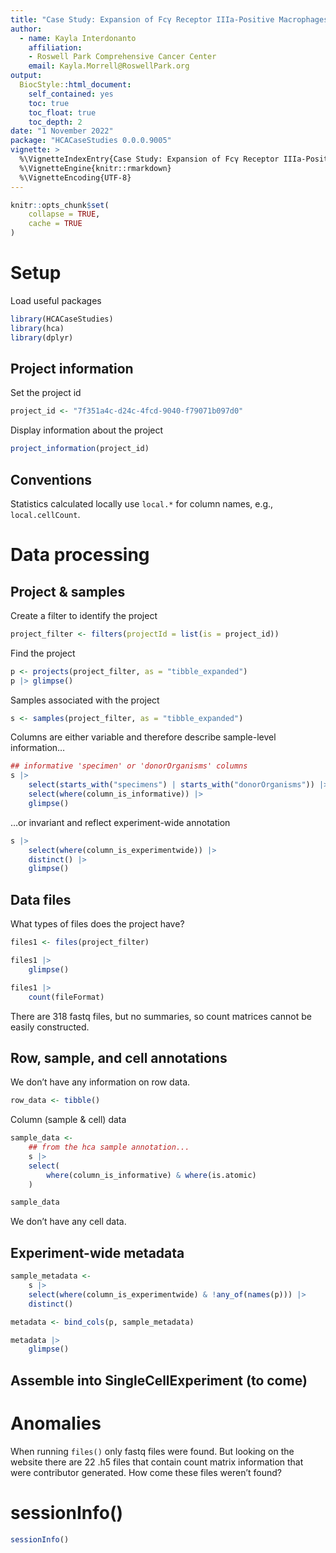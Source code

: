 ```yaml
---
title: "Case Study: Expansion of Fcγ Receptor IIIa-Positive Macrophages, Ficolin 1-Positive Monocyte-Derived Dendritic Cells, and Plasmacytoid Dendritic Cells Associated With Severe Skin Disease in Systemic Sclerosis"
author:
  - name: Kayla Interdonanto
    affiliation:
    - Roswell Park Comprehensive Cancer Center
    email: Kayla.Morrell@RoswellPark.org
output:
  BiocStyle::html_document:
    self_contained: yes
    toc: true
    toc_float: true
    toc_depth: 2
date: "1 November 2022"
package: "HCACaseStudies 0.0.0.9005"
vignette: >
  %\VignetteIndexEntry{Case Study: Expansion of Fcγ Receptor IIIa-Positive Macrophages, Ficolin 1-Positive Monocyte-Derived Dendritic Cells, and Plasmacytoid Dendritic Cells Associated With Severe Skin Disease in Systemic Sclerosis }
  %\VignetteEngine{knitr::rmarkdown}
  %\VignetteEncoding{UTF-8}
---
```


```r
knitr::opts_chunk$set(
    collapse = TRUE,
    cache = TRUE
)
```

# Setup

Load useful packages

```r
library(HCACaseStudies)
library(hca)
library(dplyr)
```

## Project information

Set the project id

```r
project_id <- "7f351a4c-d24c-4fcd-9040-f79071b097d0"
```

Display information about the project

```r
project_information(project_id)
```

## Conventions

Statistics calculated locally use `local.*` for column names, e.g.,
`local.cellCount`.

# Data processing

## Project & samples

Create a filter to identify the project

```r
project_filter <- filters(projectId = list(is = project_id))
```

Find the project

```r
p <- projects(project_filter, as = "tibble_expanded")
p |> glimpse()
```

Samples associated with the project

```r
s <- samples(project_filter, as = "tibble_expanded")
```

Columns are either variable and therefore describe sample-level
information...

```r
## informative 'specimen' or 'donorOrganisms' columns
s |>
    select(starts_with("specimens") | starts_with("donorOrganisms")) |>
    select(where(column_is_informative)) |>
    glimpse()
```

...or invariant and reflect experiment-wide annotation

```r
s |>
    select(where(column_is_experimentwide)) |>
    distinct() |>
    glimpse()
```

## Data files

What types of files does the project have?

```r
files1 <- files(project_filter)

files1 |>
    glimpse()

files1 |>
    count(fileFormat)
```

There are 318 fastq files, but no summaries, so count matrices cannot be easily
constructed.

## Row, sample, and cell annotations

We don't have any information on row data.

```r
row_data <- tibble()
```

Column (sample & cell) data

```r
sample_data <-
    ## from the hca sample annotation...
    s |>
    select(
        where(column_is_informative) & where(is.atomic)
    )

sample_data
```

We don't have any cell data.

## Experiment-wide metadata

```r
sample_metadata <-
    s |>
    select(where(column_is_experimentwide) & !any_of(names(p))) |>
    distinct()

metadata <- bind_cols(p, sample_metadata)

metadata |>
    glimpse()
```

## Assemble into SingleCellExperiment (to come)

# Anomalies

When running `files()` only fastq files were found. But looking on the website
there are 22 .h5 files that contain count matrix information that were
contributor generated. How come these files weren't found?


# sessionInfo() {.unnumbered}

```r
sessionInfo()
```
